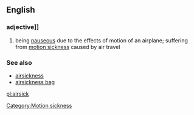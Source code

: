 ==English==
===adjective]] ===
# being [[nauseous]] due to the effects of motion of an airplane; suffering from [[motion sickness]] caused by air travel

===  See also ===
*[[airsickness]]
*[[airsickness bag]]

[[pl:airsick]]

[[Category:Motion sickness]]